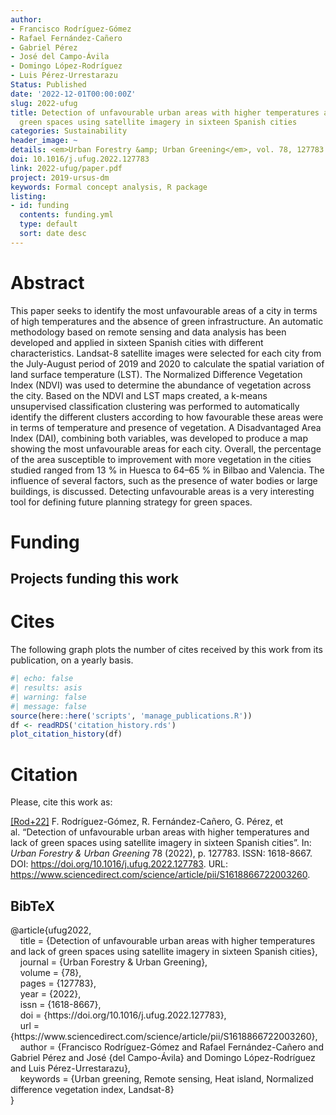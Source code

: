 ```yaml
---
author:
- Francisco Rodríguez-Gómez
- Rafael Fernández-Cañero
- Gabriel Pérez
- José del Campo-Ávila
- Domingo López-Rodríguez
- Luis Pérez-Urrestarazu
Status: Published
date: '2022-12-01T00:00:00Z'
slug: 2022-ufug
title: Detection of unfavourable urban areas with higher temperatures and lack of
  green spaces using satellite imagery in sixteen Spanish cities
categories: Sustainability
header_image: ~
details: <em>Urban Forestry &amp; Urban Greening</em>, vol. 78, 127783
doi: 10.1016/j.ufug.2022.127783
link: 2022-ufug/paper.pdf
project: 2019-ursus-dm
keywords: Formal concept analysis, R package
listing:
- id: funding
  contents: funding.yml
  type: default
  sort: date desc
---
```




# Abstract


This paper seeks to identify the most unfavourable areas of a city in terms of high temperatures and the absence of green infrastructure. An automatic methodology based on remote sensing and data analysis has been developed and applied in sixteen Spanish cities with different characteristics. Landsat-8 satellite images were selected for each city from the July-August period of 2019 and 2020 to calculate the spatial variation of land surface temperature (LST). The Normalized Difference Vegetation Index (NDVI) was used to determine the abundance of vegetation across the city. Based on the NDVI and LST maps created, a k-means unsupervised classification clustering was performed to automatically identify the different clusters according to how favourable these areas were in terms of temperature and presence of vegetation. A Disadvantaged Area Index (DAI), combining both variables, was developed to produce a map showing the most unfavourable areas for each city. Overall, the percentage of the area susceptible to improvement with more vegetation in the cities studied ranged from 13 % in Huesca to 64–65 % in Bilbao and Valencia. The influence of several factors, such as the presence of water bodies or large buildings, is discussed. Detecting unfavourable areas is a very interesting tool for defining future planning strategy for green spaces.




# Funding
::: {.callout-note appearance='minimal' collapse=false}
## Projects funding this work

:::{#funding}
:::
:::


# Cites

The following graph plots the number of cites received by this work from its publication, on a yearly basis.

```r
#| echo: false
#| results: asis
#| warning: false
#| message: false
source(here::here('scripts', 'manage_publications.R'))
df <- readRDS('citation_history.rds')
plot_citation_history(df)
```


# Citation
Please, cite this work as:


<a name=bib-ufug2022></a>[[Rod+22]](#cite-ufug2022) F. Rodríguez-Gómez, R. Fernández-Cañero, G. Pérez, et al. “Detection of unfavourable urban areas with higher temperatures and lack of green spaces using satellite imagery in sixteen Spanish cities”. In: _Urban Forestry & Urban Greening_ 78 (2022), p. 127783. ISSN: 1618-8667. DOI: [https://doi.org/10.1016/j.ufug.2022.127783](https://doi.org/https%3A%2F%2Fdoi.org%2F10.1016%2Fj.ufug.2022.127783). URL: [https://www.sciencedirect.com/science/article/pii/S1618866722003260](https://www.sciencedirect.com/science/article/pii/S1618866722003260).

::: {.callout-note appearance="minimal" collapse=true}

## BibTeX

@article{ufug2022,<br>&nbsp;&nbsp;&nbsp;&nbsp;title = {Detection of unfavourable urban areas with higher temperatures and lack of green spaces using satellite imagery in sixteen Spanish cities},<br>&nbsp;&nbsp;&nbsp;&nbsp;journal = {Urban Forestry \& Urban Greening},<br>&nbsp;&nbsp;&nbsp;&nbsp;volume = {78},<br>&nbsp;&nbsp;&nbsp;&nbsp;pages = {127783},<br>&nbsp;&nbsp;&nbsp;&nbsp;year = {2022},<br>&nbsp;&nbsp;&nbsp;&nbsp;issn = {1618-8667},<br>&nbsp;&nbsp;&nbsp;&nbsp;doi = {https://doi.org/10.1016/j.ufug.2022.127783},<br>&nbsp;&nbsp;&nbsp;&nbsp;url = {https://www.sciencedirect.com/science/article/pii/S1618866722003260},<br>&nbsp;&nbsp;&nbsp;&nbsp;author = {Francisco Rodríguez-Gómez and Rafael Fernández-Cañero and Gabriel Pérez and José {del Campo-Ávila} and Domingo López-Rodríguez and Luis Pérez-Urrestarazu},<br>&nbsp;&nbsp;&nbsp;&nbsp;keywords = {Urban greening, Remote sensing, Heat island, Normalized difference vegetation index, Landsat-8}<br>}

:::


